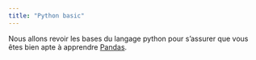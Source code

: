 ```yaml
---
title: "Python basic"
---
```


Nous allons revoir les bases du langage python pour s'assurer que vous êtes bien apte à apprendre [Pandas](pandas.qmd).

